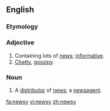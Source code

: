 ==English==

===Etymology===
{{suffix|news|y}}

===Adjective===
{{en-adj|newsier|newsiest}}
# Containing lots of [[news]]; [[informative]].
# [[chatty|Chatty]], [[gossipy]].

===Noun===
{{en-noun|newsies}}
# {{informal}} A [[distributor]] of [[news]]; a [[newsagent]].

[[fa:newsy]]
[[vi:newsy]]
[[zh:newsy]]